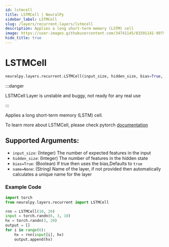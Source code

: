 ```yaml
---
id: lstmcell
title: LSTMCell | NeuralPy
sidebar_label: LSTMCell
slug: /layers/recurrent-layers/lstmcell
description: Applies a long short-term memory (LSTM) cell
image: https://user-images.githubusercontent.com/34741145/81591141-99752900-93d9-11ea-9ef6-cc2c68daaa19.png
hide_title: true
---
```


# LSTMCell

```python
neuralpy.layers.recurrent.LSTMCell(input_size, hidden_size, bias=True, name=None)
```

:::danger

LSTMCell Layer is unstable and buggy, not ready for any real use

:::

Applies a long short-term memory (LSTM) cell.

To learn more about LSTMCell, please check pytorch [documentation](https://pytorch.org/docs/stable/nn.html#lstmcell)

## Supported Arguments:

- `input_size`: (Integer) The number of expected features in the input
- `hidden_size`: (Integer) The number of features in the hidden state
- `bias=True`: (Boolean) If true then uses the bias,Defaults to `true`
- `name=None`: (String) Name of the layer, if not provided then automatically calculates a unique name for the layer

### Example Code

```python
import torch
from neuralpy.layers.recurrent import LSTMCell

rnn = LSTMCell(10, 20)
input = torch.randn(6, 3, 10)
hx = torch.randn(3, 20)
output = []
for i in range(6):
    hx = rnn(input[i], hx)
    output.append(hx)
```
